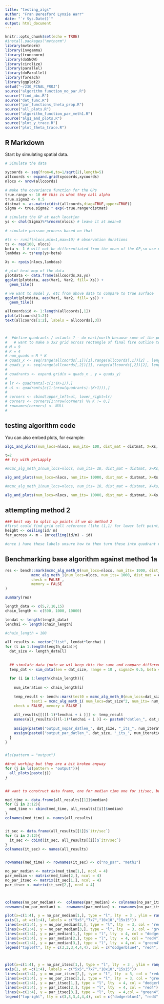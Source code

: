 ```yaml
---
title: "testing_algs"
author: "Fran Beresford Lynsie Warr"
date: "`r Sys.Date()`"
output: html_document
---
```


```r
knitr::opts_chunk$set(echo = TRUE)
#install.packages("mvtnorm")
library(mvtnorm)
library(invgamma)
library(truncnorm)
library(doSNOW)
library(circlize)
library(parallel)
library(doParallel)
library(foreach)
library(ggplot2)
setwd("~/230_FINAL_PROJ")
source("algorithm_function_no_par.R")
source("find_abc.R")
source("det_func.R")
source("par_functions_theta_prop.R")
source("all_plots.R") 
source("algorithm_function_par_meth1.R")
source("alg1_and_plots.R")
source("plot_y_trace.R")
source("plot_theta_trace.R")
```

## R Markdown

Start by simulating spatial data. 

```r
# Simulate the data

xycoords <- seq(from=0,to=1/sqrt(2),length=5)
allcoords <- expand.grid(xycoords,xycoords)
nlocs <- nrow(allcoords)

# make the covariance function for the GPs
true.range <- 10 ## this is what they call alpha 
true.sigma2 <- 0.5
distmat <- as.matrix(dist(allcoords,diag=TRUE,upper=TRUE))
Sigma <- true.sigma2 * exp(-true.range*distmat)

# simulate the GP at each location
ys <- chol(Sigma)%*%rnorm(nlocs) # leave it at mean=0
  
# simulate poisson process based on that

#ts <- runif(nlocs,min=1,max=10) # observation durations
ts <- rep(100, nlocs)
beta <- 1 # will not be differentiated from the mean of the GP,so use mean=0
lambdas <- ts*exp(ys+beta)

Xs <- rpois(nlocs,lambdas)

# plot heat map of the data
plotdata <- data.frame(allcoords,Xs,ys)
ggplot(plotdata, aes(Var1, Var2, fill= Xs)) + 
  geom_tile()

# we want to model y, etc from above data to compare to true surface
ggplot(plotdata, aes(Var1, Var2, fill= ys)) + 
  geom_tile()

allcoords$id <- 1:length(allcoords[,1])
plot(allcoords[1:2])
text(allcoords[1:2], labels = allcoords[,3])



#  #define quadrants / octants ? - do east/north because some of the perimeters go funny with lon/lat 
#   # want to make a 3x2 grid across rectangle of final fire outline to speed up find_cell process 
# M = 9
# K = 4 
# num_quads = M * K 
# quads_x <- seq(range(allcoords[,1])[1],range(allcoords[,1])[2] , length.out = K+1) 
# quads_y <- seq(range(allcoords[,2])[1], range(allcoords[,2])[2], length.out = K+1)
# 
# quadrants <- expand.grid(x = quads_x , y = quads_y)
# 
# lr <- quadrants[-c(1:(K+1)),]
# ul <- quadrants[c(1:(nrow(quadrants)-(K+1))),]
# 
# corners <- cbind(upper_left=ul, lower_right=lr)
# corners <- corners[1:nrow(corners) %% K != 0,]
# rownames(corners) <- NULL
# 


```

## testing algorithm code 

You can also embed plots, for example:

```r


alg1_and_plots(num_locs=nlocs, num_its= 100, dist_mat = distmat, X=Xs, t_cov= ts, abc_delta= 1e-30,beta_prop_sigma = 0.01, theta_prop_sigma = c(0.1, 0.5))

t=2
## try with perLapply 
```

```r
#mcmc_alg_meth_1(num_locs=nlocs, num_its= 10, dist_mat = distmat, X=Xs, t_cov= ts, abc_delta = 0.01 ,beta_prop_sigma = 0.5, theta_prop_sigma = c(0.5, 0.5))

alg_and_plots(num_locs=nlocs, num_its= 10000, dist_mat = distmat, X=Xs, t_cov= ts, abc_delta= 1e-30,beta_prop_sigma = 0.01, theta_prop_sigma = c(1,5))

```



```r
#mcmc_alg_meth_1(num_locs=nlocs, num_its= 10, dist_mat = distmat, X=Xs, t_cov= ts, abc_delta = 0.01 ,beta_prop_sigma = 0.5, theta_prop_sigma = c(0.5, 0.5))

alg_and_plots(num_locs=nlocs, num_its= 10000, dist_mat = distmat, X=Xs, t_cov= ts, abc_delta= 1e-50,beta_prop_sigma = 0.01, theta_prop_sigma = c(4,7))

```


## attempting method 2 




```r
### best way to split up points if we do method 2 
#first could find grid cell reference (like (1,1) for lower left point) only figured out how to do this with data on an m*m grid
height <- ceiling(id/ m)
far_across <- m - (m*ceiling(id/m) - id) 

#once i have these labels unsure how to then turn these into quadrant numbers 
```





## Benchmarking base algorithm against method 1a 

```r

res <- bench::mark(mcmc_alg_meth_0(num_locs=nlocs, num_its= 1000, dist_mat = distmat, X=Xs, t_cov= ts, abc_delta= 5,beta_prop_sigma = 0.01, theta_prop_sigma = c(4,7)),
            mcmc_alg_meth_1(num_locs=nlocs, num_its= 1000, dist_mat = distmat, X=Xs, t_cov= ts, abc_delta= 5,beta_prop_sigma = 0.01, theta_prop_sigma = c(4,7)),
            check = FALSE ,
            memory = FALSE 
)

summary(res)

```


```r


length_data <- c(5,7,10,15)
chain_length <- c(500, 1000, 10000)

lendat <- length(length_data)
lenchai <- length(chain_length)
  
#chain_length = 100 

```




```r

all_results <- vector("list", lendat*lenchai )
for (l in 1:length(length_data)){
  dat_size <- length_data[l]
  
  
  ## simulate data (note we wil keep this the same and compare different chain lengths for a given data set)
  temp_dat <- sim_data(len = dat_size, range = 10 , sigma2= 0.5, beta = 1, min_d = 0 , max_d = 1/sqrt(2))
  
  for (i in 1:length(chain_length)){
    
    num_iteration <- chain_length[i]
    
    temp_result <- bench::mark(test0 = mcmc_alg_meth_0(num_locs=dat_size^2, num_its= num_iteration, dist_mat = temp_dat$distance, X=temp_dat$Xs, t_cov= temp_dat$ts, abc_delta= 5,beta_prop_sigma = 0.01, theta_prop_sigma = c(4,7)),
            test1 = mcmc_alg_meth_1( num_locs=dat_size^2, num_its= num_iteration, dist_mat = temp_dat$distance, X=temp_dat$Xs, t_cov= temp_dat$ts, abc_delta= 5,beta_prop_sigma = 0.01, theta_prop_sigma = c(4,7)), 
    check = FALSE, memory = FALSE )
    
    all_results[[((l-1)*lenchai + i )]] <- temp_result 
    names(all_results)[((l-1)*lenchai + i )] <- paste0("datlen_", dat_size, "_its_", num_iteration)
    
    assign(paste0("output_nopar_datlen_", dat_size, "_its_", num_iteration), test0)
    assign(paste0("output_par_datlen_", dat_size, "_its_", num_iteration), test1)
  }
}



```





```r

#ls(pattern = "output")

##not working but they are a bit broken anyway 
for (j in ls(pattern = "output")){
  all_plots(paste(j))
}
  

```






```r
## want to construct data frame, one for median time one for it/sec, but then for each one for para and one for non para 

med_time <- data.frame(all_results[[1]]$median)
for (i in 2:12){
  med_time <- cbind(med_time, all_results[[i]]$median)
}
colnames(med_time) <- names(all_results)


it_sec <- data.frame(all_results[[1]]$`itr/sec`)
for (i in 2:12){
  it_sec <- cbind(it_sec, all_results[[i]]$`itr/sec`)
}
colnames(it_sec) <- names(all_results)


rownames(med_time) <- rownames(it_sec) <- c("no_par", "meth1")

no_par_median <- matrix(med_time[1,], ncol = 4)
par_median <- matrix(med_time[2,], ncol = 4)
no_par_itsec <- matrix(it_sec[1,], ncol = 4)
par_itsec <- matrix(it_sec[2,], ncol = 4)



colnames(no_par_median) <-  colnames(par_median) <- colnames(no_par_itsec) <- colnames(par_itsec)<- c("size5", "size7", "size10", "size15")
rownames(no_par_median) <-  rownames(par_median) <- rownames(no_par_itsec) <- rownames(par_itsec) <- c("500it", "1000it", "10000it")


```














```r


plot(x=c(1:4), y = no_par_median[1,], type = "l", lty  = 3 , ylim = range(med_time), xlab = "Grid Size", ylab = "Median Time (secs)", xaxt="n", col = "dodgerblue4", main = "Change in median processing time for different grid sizes and chain length") #xaxp = c(1, 4,3))
axis(1, at =c(1:4), labels = c("5x5","7x7","10x10","15x15"))
lines(x=c(1:4), y = no_par_median[2,], type = "l", lty  = 3, col = "red4")
lines(x=c(1:4), y = no_par_median[3,], type = "l", lty  = 3, col = "green4")
lines(x=c(1:4), y = par_median[1,], type = "l", lty  = 4, col = "dodgerblue4")
lines(x=c(1:4), y = par_median[2,], type = "l", lty  = 4, col = "red4")
lines(x=c(1:4), y = par_median[3,], type = "l", lty  = 4,col = "green4")
legend("topleft", lty = c(3,3,3,4,4,4), col = c("dodgerblue4", "red4", "green4", "dodgerblue4", "red4", "green4"), legend = c("No par, 500 its", "No par, 1000 its", "No par, 10000 its", "Method 1, 500 its", "Method1, 1000 its", "Method 1, 10000 its"), cex = 0.75)



plot(x=c(1:4), y = no_par_itsec[1,], type = "l", lty  = 3 , ylim = range(it_sec), xlab = "Grid Size", ylab = "Iteration/Second", xaxt="n", col = "dodgerblue4", main = "Change in iterations/second for different grid sizes and chain length") #xaxp = c(1, 4,3))
axis(1, at =c(1:4), labels = c("5x5","7x7","10x10","15x15"))
lines(x=c(1:4), y = no_par_itsec[2,], type = "l", lty  = 3, col = "red4")
lines(x=c(1:4), y = no_par_itsec[3,], type = "l", lty  = 3, col = "green4")
lines(x=c(1:4), y = par_itsec[1,], type = "l", lty  = 4, col = "dodgerblue4")
lines(x=c(1:4), y = par_itsec[2,], type = "l", lty  = 4, col = "red4")
lines(x=c(1:4), y = par_itsec[3,], type = "l", lty  = 4,col = "green4")
legend("topright", lty = c(3,3,3,4,4,4), col = c("dodgerblue4", "red4", "green4", "dodgerblue4", "red4", "green4"), legend = c("No par, 500 its", "No par, 1000 its", "No par, 10000 its", "Method 1, 500 its", "Method1, 1000 its", "Method 1, 10000 its"), cex = 0.75)


```









